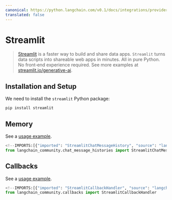 ```yaml
---
canonical: https://python.langchain.com/v0.1/docs/integrations/providers/streamlit
translated: false
---
```


# Streamlit

>[Streamlit](https://streamlit.io/) is a faster way to build and share data apps.
>`Streamlit` turns data scripts into shareable web apps in minutes. All in pure Python. No front‑end experience required.
>See more examples at [streamlit.io/generative-ai](https://streamlit.io/generative-ai).

## Installation and Setup

We need to install the  `streamlit` Python package:

```bash
pip install streamlit
```

## Memory

See a [usage example](/docs/integrations/memory/streamlit_chat_message_history).

```python
<!--IMPORTS:[{"imported": "StreamlitChatMessageHistory", "source": "langchain_community.chat_message_histories", "docs": "https://api.python.langchain.com/en/latest/chat_message_histories/langchain_community.chat_message_histories.streamlit.StreamlitChatMessageHistory.html", "title": "Streamlit"}]-->
from langchain_community.chat_message_histories import StreamlitChatMessageHistory
```

## Callbacks

See a [usage example](/docs/integrations/callbacks/streamlit).

```python
<!--IMPORTS:[{"imported": "StreamlitCallbackHandler", "source": "langchain_community.callbacks", "docs": "https://api.python.langchain.com/en/latest/callbacks/langchain_community.callbacks.streamlit.StreamlitCallbackHandler.html", "title": "Streamlit"}]-->
from langchain_community.callbacks import StreamlitCallbackHandler
```